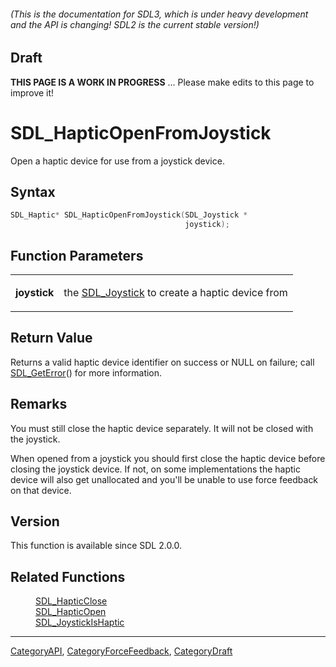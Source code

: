 ====== (This is the documentation for SDL3, which is under heavy development and the API is changing! SDL2 is the current stable version!) ======

== Draft ==

'''THIS PAGE IS A WORK IN PROGRESS''' ... Please make edits to this page to improve it!
= SDL_HapticOpenFromJoystick =

Open a haptic device for use from a joystick device.

== Syntax ==

<syntaxhighlight lang='c'>
SDL_Haptic* SDL_HapticOpenFromJoystick(SDL_Joystick *
                                       joystick);
</syntaxhighlight>

== Function Parameters ==

{|
|'''joystick'''
|the [[SDL_Joystick]] to create a haptic device from
|}

== Return Value ==

Returns a valid haptic device identifier on success or NULL on failure;
call [[SDL_GetError]]() for more information.

== Remarks ==

You must still close the haptic device separately. It will not be closed
with the joystick.

When opened from a joystick you should first close the haptic device before
closing the joystick device. If not, on some implementations the haptic
device will also get unallocated and you'll be unable to use force feedback
on that device.

== Version ==

This function is available since SDL 2.0.0.

== Related Functions ==

:[[SDL_HapticClose]]
:[[SDL_HapticOpen]]
:[[SDL_JoystickIsHaptic]]

----
[[CategoryAPI]], [[CategoryForceFeedback]], [[CategoryDraft]]



